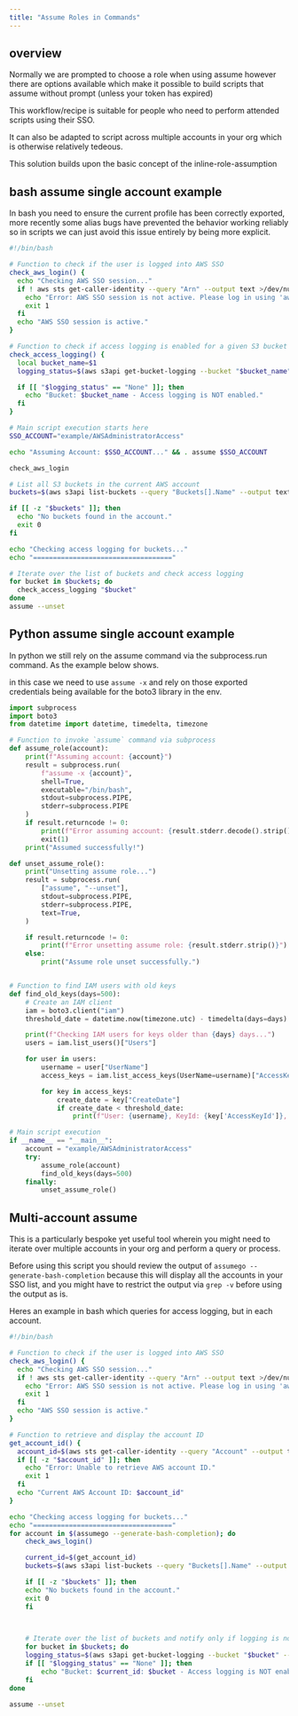```yaml
---
title: "Assume Roles in Commands"
---
```


## overview

Normally we are prompted to choose a role when using assume however there are options available which make it possible to build scripts that assume without prompt (unless your token has expired)

This workflow/recipe is suitable for people who need to perform attended scripts using their SSO.

It can also be adapted to script across multiple accounts in your org which is otherwise relatively tedeous.

This solution builds upon the basic concept of the inline-role-assumption


## bash assume single account example

In bash you need to ensure the current profile has been correctly exported, more recently some alias bugs have prevented the behavior working reliably so in scripts we can just avoid this issue entirely by being more explicit.

```bash
#!/bin/bash

# Function to check if the user is logged into AWS SSO
check_aws_login() {
  echo "Checking AWS SSO session..."
  if ! aws sts get-caller-identity --query "Arn" --output text >/dev/null 2>&1; then
    echo "Error: AWS SSO session is not active. Please log in using 'aws sso login'."
    exit 1
  fi
  echo "AWS SSO session is active."
}

# Function to check if access logging is enabled for a given S3 bucket
check_access_logging() {
  local bucket_name=$1
  logging_status=$(aws s3api get-bucket-logging --bucket "$bucket_name" --query "LoggingEnabled" --output text 2>/dev/null)

  if [[ "$logging_status" == "None" ]]; then
    echo "Bucket: $bucket_name - Access logging is NOT enabled."
  fi
}

# Main script execution starts here
SSO_ACCOUNT="example/AWSAdministratorAccess"

echo "Assuming Account: $SSO_ACCOUNT..." && . assume $SSO_ACCOUNT

check_aws_login

# List all S3 buckets in the current AWS account
buckets=$(aws s3api list-buckets --query "Buckets[].Name" --output text)

if [[ -z "$buckets" ]]; then
  echo "No buckets found in the account."
  exit 0
fi

echo "Checking access logging for buckets..."
echo "==================================="

# Iterate over the list of buckets and check access logging
for bucket in $buckets; do
  check_access_logging "$bucket"
done
assume --unset
```

## Python assume single account example

In python we still rely on the assume command via the subprocess.run command. As the example below shows.

in this case we need to use `assume -x` and rely on those exported credentials being available for the boto3 library in the env.

```Python
import subprocess
import boto3
from datetime import datetime, timedelta, timezone

# Function to invoke `assume` command via subprocess
def assume_role(account):
    print(f"Assuming account: {account}")
    result = subprocess.run(
        f"assume -x {account}",
        shell=True,
        executable="/bin/bash",
        stdout=subprocess.PIPE,
        stderr=subprocess.PIPE
    )
    if result.returncode != 0:
        print(f"Error assuming account: {result.stderr.decode().strip()}")
        exit(1)
    print("Assumed successfully!")

def unset_assume_role():
    print("Unsetting assume role...")
    result = subprocess.run(
        ["assume", "--unset"],
        stdout=subprocess.PIPE,
        stderr=subprocess.PIPE,
        text=True,
    )

    if result.returncode != 0:
        print(f"Error unsetting assume role: {result.stderr.strip()}")
    else:
        print("Assume role unset successfully.")


# Function to find IAM users with old keys
def find_old_keys(days=500):
    # Create an IAM client
    iam = boto3.client("iam")
    threshold_date = datetime.now(timezone.utc) - timedelta(days=days)

    print(f"Checking IAM users for keys older than {days} days...")
    users = iam.list_users()["Users"]

    for user in users:
        username = user["UserName"]
        access_keys = iam.list_access_keys(UserName=username)["AccessKeyMetadata"]

        for key in access_keys:
            create_date = key["CreateDate"]
            if create_date < threshold_date:
                print(f"User: {username}, KeyId: {key['AccessKeyId']}, Created: {create_date}")

# Main script execution
if __name__ == "__main__":
    account = "example/AWSAdministratorAccess"
    try:
        assume_role(account)
        find_old_keys(days=500)
    finally:
        unset_assume_role()
```

## Multi-account assume 

This is a particularly bespoke yet useful tool wherein you might need to iterate over multiple accounts in your org and perform a query or process.

Before using this script you should review the output of `assumego --generate-bash-completion` because this will display all the accounts in your SSO list, and you might have to restrict the output via `grep -v` before using the output as is.

Heres an example in bash which queries for access logging, but in each account.

```bash
#!/bin/bash

# Function to check if the user is logged into AWS SSO
check_aws_login() {
  echo "Checking AWS SSO session..."
  if ! aws sts get-caller-identity --query "Arn" --output text >/dev/null 2>&1; then
    echo "Error: AWS SSO session is not active. Please log in using 'aws sso login'."
    exit 1
  fi
  echo "AWS SSO session is active."
}

# Function to retrieve and display the account ID
get_account_id() {
  account_id=$(aws sts get-caller-identity --query "Account" --output text)
  if [[ -z "$account_id" ]]; then
    echo "Error: Unable to retrieve AWS account ID."
    exit 1
  fi
  echo "Current AWS Account ID: $account_id"
}

echo "Checking access logging for buckets..."
echo "==================================="
for account in $(assumego --generate-bash-completion); do
    check_aws_login()

    current_id=$(get_account_id)
    buckets=$(aws s3api list-buckets --query "Buckets[].Name" --output text)

    if [[ -z "$buckets" ]]; then
    echo "No buckets found in the account."
    exit 0
    fi

    

    # Iterate over the list of buckets and notify only if logging is not enabled
    for bucket in $buckets; do
    logging_status=$(aws s3api get-bucket-logging --bucket "$bucket" --query "LoggingEnabled" --output text 2>/dev/null)
    if [[ "$logging_status" == "None" ]]; then
        echo "Bucket: $current_id: $bucket - Access logging is NOT enabled."
    fi
done

assume --unset
```
